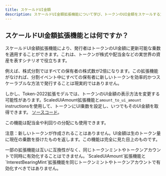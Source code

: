 ```yaml
---
title: スケールドUI金額
description: スケールドUI金額拡張機能について学び、トークンのUI金額をスケールする方法を理解しましょう。
---
```


## スケールドUI金額拡張機能とは何ですか？

スケールドUI金額拡張機能により、発行者はトークンのUI金額に更新可能な乗数を適用することができます。これは、トークンが株式や配当金などの実世界の資産を表すシナリオで役立ちます。

例えば、株式分割ではすべての保有者の株式数が2倍になります。この拡張機能がなければ、分割イベント中にすべての保有者に新しいトークンを効率的かつスケーラブルな方法で発行することは現実的ではありません。

しかし、Token-2022拡張モデルでは、トークンのUI金額の表示方法を変更する可能性があります。ScaledUiAmount拡張機能と`amount_to_ui_amount`
instructionsを使用して、トークンにUI乗数を設定し、いつでもそのUI金額を取得できます。
[ソースコード](https://github.com/solana-program/token-2022/tree/main/program/src/extension/scaled_ui_amount)。

この機能は配当金や利回りの分配にも使用できます。

注意：新しいトークンが作成されることはありません。UI金額は生のトークン量に現在の乗数を掛けたものを返します。この機能は完全に見た目上のものです。

<Callout type="info">
  一部の拡張機能は互いに互換性がなく、同じトークンミントやトークンアカウントで同時に有効化することはできません。`ScaledUiAmount`拡張機能と`InterestBearingMint`拡張機能を同じトークンミントやトークンアカウントで有効化すべきではありません。
</Callout>

